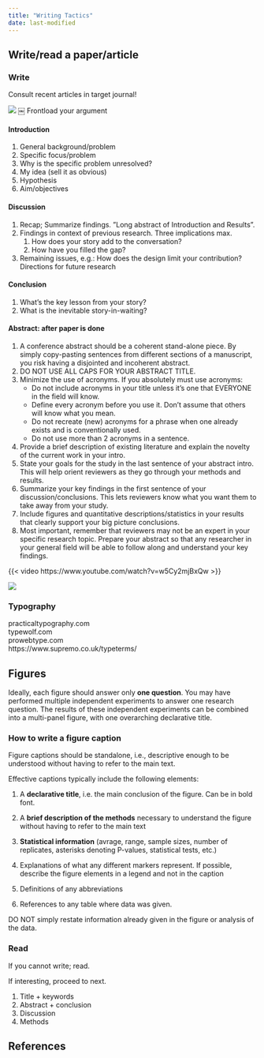 ```yaml
---
title: "Writing Tactics"
date: last-modified
---
```


:::{.callout-caution title="Under construction"}
:::


## Write/read a paper/article

### Write

Consult recent articles in target journal!

![](images/writing.png)
￼
Frontload your argument

#### Introduction

1. General background/problem
2. Specific focus/problem
3. Why is the specific problem unresolved?
4. My idea (sell it as obvious)
5. Hypothesis
6. Aim/objectives

#### Discussion

1. Recap; Summarize findings. ”Long abstract of Introduction and Results”.
2. Findings in context of previous research. Three implications max.
    1. How does your story add to the conversation?
    2. How have you filled the gap?
3. Remaining issues, e.g.: How does the design limit your contribution? Directions for future research

#### Conclusion

1. What’s the key lesson from your story?
2. What is the inevitable story-in-waiting?

#### Abstract: after paper is done

1. A conference abstract should be a coherent stand-alone piece. By simply copy-pasting sentences from different sections of a manuscript, you risk having a disjointed and incoherent abstract.
2. DO NOT USE ALL CAPS FOR YOUR ABSTRACT TITLE.
3. Minimize the use of acronyms. If you absolutely must use acronyms:
    * Do not include acronyms in your title unless it’s one that EVERYONE in the field will know.
    * Define every acronym before you use it. Don't assume that others will know what you mean.
    * Do not recreate (new) acronyms for a phrase when one already exists and is conventionally used.
    * Do not use more than 2 acronyms in a sentence.
4. Provide a brief description of existing literature and explain the novelty of the current work in your intro.
5. State your goals for the study in the last sentence of your abstract intro. This will help orient reviewers as they go through your methods and results.
6. Summarize your key findings in the first sentence of your discussion/conclusions. This lets reviewers know what you want them to take away from your study.
7. Include figures and quantitative descriptions/statistics in your results that clearly support your big picture conclusions.
8. Most important, remember that reviewers may not be an expert in your specific research topic. Prepare your abstract so that any researcher in your general field will be able to follow along and understand your key findings.

{{< video https://www.youtube.com/watch?v=w5Cy2mjBxQw >}}

![](images/nature-abstract.jpeg)

### Typography

practicaltypography.com  
typewolf.com  
prowebtype.com  
https://www.supremo.co.uk/typeterms/  

## Figures

Ideally, each figure should answer only **one question**.
You may have performed multiple independent experiments to answer one research question.
The results of these independent experiments can be combined into a multi-panel figure, with one overarching declarative title.

### How to write a figure caption

Figure captions should be standalone, i.e., descriptive enough to be understood without having to refer to the main text.

Effective captions typically include the following elements:


1. A **declarative title**, i.e. the main conclusion of the figure. Can be in bold font.

2. A **brief description of the methods** necessary to understand the figure without having to refer to the main text

3. **Statistical information** (avrage, range, sample sizes, number of replicates, asterisks denoting P-values, statistical tests, etc.)

4. Explanations of what any different markers represent. If possible, describe the figure elements in a legend and not in the caption

5. Definitions of any abbreviations

6. References to any table where data was
given.

DO NOT simply restate information already given in the figure or analysis of the data.

### Read

If you cannot write; read.

If interesting, proceed to next.

1. Title + keywords
2. Abstract + conclusion
3. Discussion
4. Methods

## References

::: {#refs}
:::
